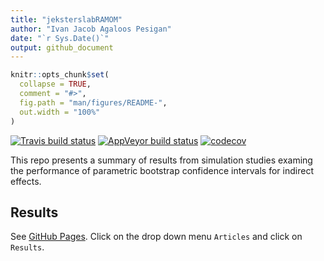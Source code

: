 ```yaml
---
title: "jeksterslabRAMOM"
author: "Ivan Jacob Agaloos Pesigan"
date: "`r Sys.Date()`"
output: github_document
---
```


<!-- README.md is generated from README.Rmd. Please edit that file -->

```r
knitr::opts_chunk$set(
  collapse = TRUE,
  comment = "#>",
  fig.path = "man/figures/README-",
  out.width = "100%"
)
```

<!-- badges: start -->
[![Travis build status](https://travis-ci.com/jeksterslabds/jeksterslabRAMOM.svg?branch=master)](https://travis-ci.com/jeksterslabds/jeksterslabRAMOM)
[![AppVeyor build status](https://ci.appveyor.com/api/projects/status/github/jeksterslabds/jeksterslabRAMOM?branch=master&svg=true)](https://ci.appveyor.com/project/jeksterslabds/jeksterslabRAMOM)
[![codecov](https://codecov.io/github/jeksterslabds/jeksterslabRAMOM/branch/master/graphs/badge.svg)](https://codecov.io/github/jeksterslabds/jeksterslabRAMOM) 
<!-- badges: end -->

This repo presents a summary of results from simulation studies
examing the performance of parametric bootstrap
confidence intervals
for indirect effects.

## Results

See [GitHub Pages](https://jeksterslabds.github.io/jeksterslabRAMOM/index.html).
Click on the drop down menu `Articles` and click on `Results`.
